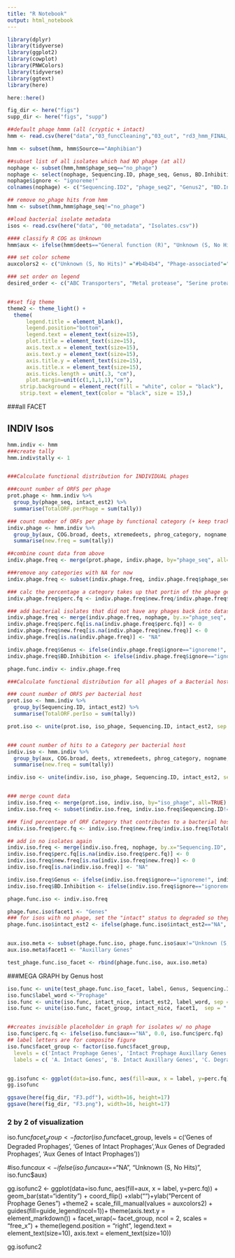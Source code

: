 ```yaml
---
title: "R Notebook"
output: html_notebook
---
```

```r

library(dplyr)
library(tidyverse)
library(ggplot2)
library(cowplot)
library(PNWColors)
library(tidyverse)
library(ggtext)
library(here)

here::here()

fig_dir <- here("figs") 
supp_dir <- here("figs", "supp") 

##default phage hmmm (all (cryptic + intact)
hmm <- read.csv(here("data","03_funcCleaning","03_out", "rd3_hmm_FINAL_with_nophage.csv"), row.names = 1)

hmm <- subset(hmm, hmm$Source=="Amphibian")

##subset list of all isolates which had NO phage (at all)
nophage <- subset(hmm,hmm$phage_seq=="no_phage")
nophage <- select(nophage, Sequencing.ID, phage_seq, Genus, BD.Inhibition)
nophage$ignore <- "ignoreme!"
colnames(nophage) <- c("Sequencing.ID2", "phage_seq2", "Genus2", "BD.Inhibition_v2", "ignore")

## remove no_phage hits from hmm 
hmm <- subset(hmm,hmm$phage_seq!="no_phage")

##load bacterial isolate metadata
isos <- read.csv(here("data", "00_metadata", "Isolates.csv"))

#### classify R COG as Unknown
hmm$aux <- ifelse(hmm$deets=="General function (R)", "Unknown (S, No Hits)", hmm$aux)

### set color scheme
auxcolors2 <- c("Unknown (S, No Hits)" ="#b4b4b4", "Phage-associated"="#D4D4D4", "Amino acid (E)" ="#DDFFA0", "Carbohydrate (G)"="#BDEC6F", "Coenzyme (H)"="#97CE2F", "Energy (C)" ="#4E7705", "Information processing (ALBY)"="#A3E4D7",  "Information Processing (ALBY)" = "#A3E4D7", "Inorganic ion (P)"="#43BA8F", "Lipid (I)" ="#148F77", "Membrane (MW)"="#E7F4FF", "Nucleotide (F)"="#BCE1FF", "Phage_moron, auxiliary metabolic gene and host takeover"="#7DCCFF", "Phage takeover or host defense"="#7DCCFF", "Predicted Chitinase" ="#7D3560", "chitinase" ="#7D3560", "Chitinase" ="#7D3560", "Secondary metabolite (Q)"="#098BD9", "Signaling (DTNZU)"="#FCB076", "Transcription (K)"="#F09163", "Translation (JO)"="#C16654", "Weaker predicted chitinase"="#9D654C", "Predicted_AMG"="#FC0FC0", "phosphoadenosine phosphosulfate reductase"="#FC0FC0", "Serine protease"="#FFF200", "Metal protease"="#636363", "ABC Transporters"="#FFFDD0", "No Prophage"="#000000",  "Chitinase, GH18 family" = "#9D654C", "Chitinase, GH19 family"= "#7D3560") 

### set order on legend
desired_order <- c("ABC Transporters", "Metal protease", "Serine protease", "phosphoadenosine phosphosulfate reductase", "Chitinase", "chitinase", "Predicted Chitinase", "Weaker predicted chitinase", "Chitinase, GH18 family", "Chitinase, GH19 family", "Translation (JO)", "Transcription (K)", "Signaling (DTNZU)", "Defense (V)", "Secondary metabolite (Q)", "Nucleotide (F)", "Membrane (MW)", "Lipid (I)", "Inorganic ion (P)", "Information Processing (ALBY)", "Information processing (ALBY)", "Energy (C)", "Coenzyme (H)", "Carbohydrate (G)", "Amino acid (E)", "Predicted_AMG", "Phage takeover or host defense", "Phage-associated", "Unknown (S, No Hits)", "No Prophage")


##set fig theme
theme2 <- theme_light() +
  theme(
      legend.title = element_blank(),
      legend.position="bottom",
      legend.text = element_text(size=15),
      plot.title = element_text(size=15),
      axis.text.x = element_text(size=15),
      axis.text.y = element_text(size=15),
      axis.title.y = element_text(size=15),
      axis.title.x = element_text(size=15),
      axis.ticks.length = unit(.3, "cm"),
      plot.margin=unit(c(1,1,1,1),"cm"),
    strip.background = element_rect(fill = "white", color = "black"),
    strip.text = element_text(color = "black", size = 15),)

```
###all FACET


## INDIV Isos

```r

hmm.indiv <- hmm
###create tally
hmm.indiv$tally <- 1


###Calculate functional distribution for INDIVIDUAL phages

###count number of ORFS per phage
prot.phage <- hmm.indiv %>%
  group_by(phage_seq, intact_est2) %>%
  summarise(TotalORF.perPhage = sum(tally))

### count number of ORFs per phage by functional category (+ keep track of genus, intact estimates)
indiv.phage <- hmm.indiv %>%
  group_by(aux, COG.broad, deets, xtremedeets, phrog_category, nogname, Nog.abbrev, comp, Genus, Sequencing.ID, phage_seq, BD.Inhibition, intact_est2) %>%
  summarise(new.freq = sum(tally))

##combine count data from above
indiv.phage.freq <- merge(prot.phage, indiv.phage, by="phage_seq", all=TRUE)

###remove any categories with NA for now 
indiv.phage.freq <- subset(indiv.phage.freq, indiv.phage.freq$phage_seq!="NA")

### calc the percentage a category takes up that portin of the phage genome (e.g. total genome is 20 genomes, 2 of which are carbon metabolism (2/20 = 10% of genome))
indiv.phage.freq$perc.fq <- indiv.phage.freq$new.freq/indiv.phage.freq$TotalORF.perPhage*100

### add bacterial isolates that did not have any phages back into dataset and set all categories to 0 / uses the columns ending in 2 from the no_phage set to repopulate the original columns
indiv.phage.freq <- merge(indiv.phage.freq, nophage, by.x="phage_seq", by.y="phage_seq2", all=TRUE)
indiv.phage.freq$perc.fq[is.na(indiv.phage.freq$perc.fq)] <- 0
indiv.phage.freq$new.freq[is.na(indiv.phage.freq$new.freq)] <- 0
indiv.phage.freq[is.na(indiv.phage.freq)] <- "NA"

indiv.phage.freq$Genus <- ifelse(indiv.phage.freq$ignore=="ignoreme!", indiv.phage.freq$Genus2, indiv.phage.freq$Genus)
indiv.phage.freq$BD.Inhibition <- ifelse(indiv.phage.freq$ignore=="ignoreme!", indiv.phage.freq$BD.Inhibition_v2, indiv.phage.freq$BD.Inhibition)

phage.func.indiv <- indiv.phage.freq

###Calculate functional distribution for all phages of a Bacterial host

### count number of ORFS per bacterial host
prot.iso <- hmm.indiv %>%
  group_by(Sequencing.ID, intact_est2) %>%
  summarise(TotalORF.perIso = sum(tally))

prot.iso <- unite(prot.iso, iso_phage, Sequencing.ID, intact_est2, sep = "_", remove=TRUE)


### count number of hits to a Category per bacterial host
indiv.iso <- hmm.indiv %>%
  group_by(aux, COG.broad, deets, xtremedeets, phrog_category, nogname, Nog.abbrev, comp, Genus, Sequencing.ID, BD.Inhibition, intact_est2) %>%
  summarise(new.freq = sum(tally))

indiv.iso <- unite(indiv.iso, iso_phage, Sequencing.ID, intact_est2, sep = "_", remove=FALSE)


### merge count data
indiv.iso.freq <- merge(prot.iso, indiv.iso, by="iso_phage", all=TRUE)
indiv.iso.freq <- subset(indiv.iso.freq, indiv.iso.freq$Sequencing.ID!="NA")

### find percentage of ORF Category that contributes to a bacterial host's "phage pangenome"
indiv.iso.freq$perc.fq <- indiv.iso.freq$new.freq/indiv.iso.freq$TotalORF.perIso*100

## add in no isolates again
indiv.iso.freq <- merge(indiv.iso.freq, nophage, by.x="Sequencing.ID", by.y="Sequencing.ID2", all=TRUE)
indiv.iso.freq$perc.fq[is.na(indiv.iso.freq$perc.fq)] <- 0
indiv.iso.freq$new.freq[is.na(indiv.iso.freq$new.freq)] <- 0
indiv.iso.freq[is.na(indiv.iso.freq)] <- "NA"

indiv.iso.freq$Genus <- ifelse(indiv.iso.freq$ignore=="ignoreme!", indiv.iso.freq$Genus2, indiv.iso.freq$Genus)
indiv.iso.freq$BD.Inhibition <- ifelse(indiv.iso.freq$ignore=="ignoreme!", indiv.iso.freq$BD.Inhibition_v2, indiv.iso.freq$BD.Inhibition)

phage.func.iso <- indiv.iso.freq
```

```r
phage.func.iso$facet1 <- "Genes"
### for isos with no phage, set the "intact" status to degraded so they are not lost when graphing
phage.func.iso$intact_est2 <- ifelse(phage.func.iso$intact_est2=="NA", "Degraded", phage.func.iso$intact_est2)


aux.iso.meta <- subset(phage.func.iso, phage.func.iso$aux!="Unknown (S, No Hits)" & phage.func.iso$aux!="Phage-associated")
aux.iso.meta$facet1 <- "Auxillary Genes"

test_phage.func.iso_facet <- rbind(phage.func.iso, aux.iso.meta)

```


###MEGA GRAPH by Genus host


```r

iso.func <- unite(test_phage.func.iso_facet, label, Genus, Sequencing.ID, sep = ", ", remove=FALSE)
iso.func$label_word <-"Prophage"
iso.func <- unite(iso.func, intact_nice, intact_est2, label_word, sep = " ", remove=FALSE)
iso.func <- unite(iso.func, facet_group, intact_nice, facet1,  sep = " ", remove=FALSE)


##creates invisible placeholder in graph for isolates w/ no phage
iso.func$perc.fq <- ifelse(iso.func$aux=="NA", 0.0, iso.func$perc.fq)
## label letters are for composite figure
iso.func$facet_group <- factor(iso.func$facet_group,
  levels = c('Intact Prophage Genes', 'Intact Prophage Auxillary Genes', 'Degraded Prophage Genes', 'Degraded Prophage Auxillary Genes'),
  labels = c( 'A. Intact Genes', 'B. Intact Auxillary Genes', 'C. Degraded Genes', 'D. Degraded Auxillary Genes'))


gg.isofunc <- ggplot(data=iso.func, aes(fill=aux, x = label, y=perc.fq)) + geom_bar(stat="identity")+ coord_flip() +xlab("")+ylab("Percent of Total Prophage Genes")+theme2 + scale_fill_manual(values = auxcolors2) + guides(fill=guide_legend(ncol=4))+ theme(axis.text.y = element_text(size=16)) + facet_wrap(~ facet_group, ncol = 4, scales = "free_x") 
gg.isofunc

ggsave(here(fig_dir, "F3.pdf"), width=16, height=17)
ggsave(here(fig_dir, "F3.png"), width=16, height=17)

```

### 2 by 2 of visualization

iso.func$facet_group <- factor(iso.func$facet_group, levels = c('Genes of Degraded Prophages', 'Genes of Intact Prophages','Aux Genes of Degraded Prophages', 'Aux Genes of Intact Prophages'))


#iso.func$aux <- ifelse(iso.func$aux=="NA", "Unknown (S, No Hits)", iso.func$aux)


gg.isofunc2 <- ggplot(data=iso.func, aes(fill=aux, x = label, y=perc.fq)) + geom_bar(stat="identity") + coord_flip() +xlab("")+ylab("Percent of Prophage Genes") +theme2 + scale_fill_manual(values = auxcolors2) + guides(fill=guide_legend(ncol=1))+ theme(axis.text.y = element_markdown()) + facet_wrap(~ facet_group, ncol = 2, scales = "free_x") + theme(legend.position = "right", legend.text = element_text(size=10), axis.text = element_text(size=10))


gg.isofunc2





